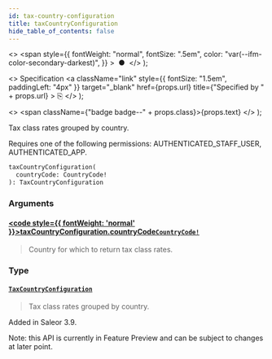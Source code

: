 ```yaml
---
id: tax-country-configuration
title: taxCountryConfiguration
hide_table_of_contents: false
---
```


  <>
    <span
      style={{
        fontWeight: "normal",
        fontSize: ".5em",
        color: "var(--ifm-color-secondary-darkest)",
      }}
    >
      &nbsp;●&nbsp;
    </span>
  </>
);

  <>
    Specification
    <a
      className="link"
      style={{ fontSize: "1.5em", paddingLeft: "4px" }}
      target="\_blank"
      href={props.url}
      title={"Specified by " + props.url}
    >
      ⎘
    </a>
  </>
);

  <>
    <span className={"badge badge--" + props.class}>{props.text}</span>
  </>
);

Tax class rates grouped by country.

Requires one of the following permissions: AUTHENTICATED_STAFF_USER, AUTHENTICATED_APP.

```graphql
taxCountryConfiguration(
  countryCode: CountryCode!
): TaxCountryConfiguration
```

### Arguments

#### [<code style={{ fontWeight: 'normal' }}>taxCountryConfiguration.<b>countryCode</b></code>](#)<Bullet />[`CountryCode!`](../../api-reference/enums/country-code) <Badge class="secondary" text="non-null"/> <Badge class="secondary" text="enum"/>

> Country for which to return tax class rates.

### Type

#### [`TaxCountryConfiguration`](../../api-reference/objects/tax-country-configuration) <Badge class="secondary" text="object"/>

> Tax class rates grouped by country.

Added in Saleor 3.9.

Note: this API is currently in Feature Preview and can be subject to changes at later point.

>

